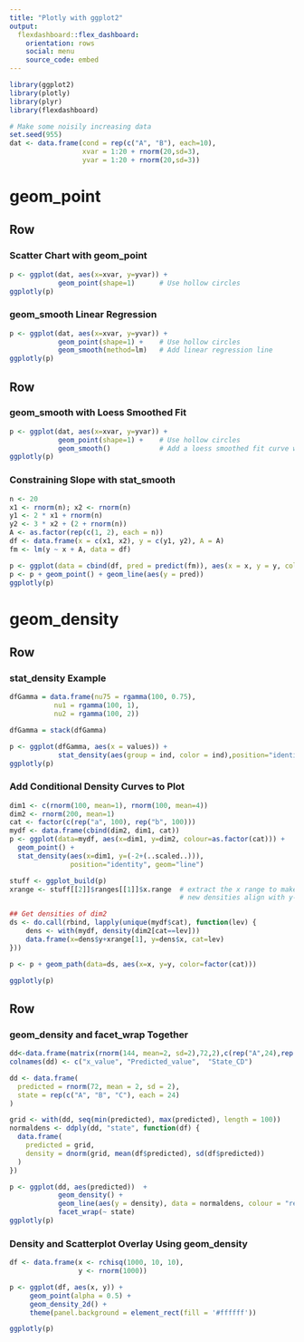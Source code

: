 ```yaml
---
title: "Plotly with ggplot2"
output: 
  flexdashboard::flex_dashboard:
    orientation: rows
    social: menu
    source_code: embed
---
```


```r
library(ggplot2)
library(plotly)
library(plyr)
library(flexdashboard)

# Make some noisily increasing data
set.seed(955)
dat <- data.frame(cond = rep(c("A", "B"), each=10),
                  xvar = 1:20 + rnorm(20,sd=3),
                  yvar = 1:20 + rnorm(20,sd=3))
```

geom_point
=======================================================================

Row
-----------------------------------------------------------------------

### Scatter Chart with geom_point

```r
p <- ggplot(dat, aes(x=xvar, y=yvar)) +
            geom_point(shape=1)      # Use hollow circles
ggplotly(p)
```


### geom_smooth Linear Regression

```r
p <- ggplot(dat, aes(x=xvar, y=yvar)) +
            geom_point(shape=1) +    # Use hollow circles
            geom_smooth(method=lm)   # Add linear regression line
ggplotly(p)
```

Row
-----------------------------------------------------------------------

### geom_smooth with Loess Smoothed Fit

```r
p <- ggplot(dat, aes(x=xvar, y=yvar)) +
            geom_point(shape=1) +    # Use hollow circles
            geom_smooth()            # Add a loess smoothed fit curve with confidence region
ggplotly(p)
```

### Constraining Slope with stat_smooth

```r
n <- 20
x1 <- rnorm(n); x2 <- rnorm(n)
y1 <- 2 * x1 + rnorm(n)
y2 <- 3 * x2 + (2 + rnorm(n))
A <- as.factor(rep(c(1, 2), each = n))
df <- data.frame(x = c(x1, x2), y = c(y1, y2), A = A)
fm <- lm(y ~ x + A, data = df)

p <- ggplot(data = cbind(df, pred = predict(fm)), aes(x = x, y = y, color = A))
p <- p + geom_point() + geom_line(aes(y = pred))
ggplotly(p)
```

geom_density
=======================================================================

Row
-----------------------------------------------------------------------

### stat_density Example

```r
dfGamma = data.frame(nu75 = rgamma(100, 0.75),
           nu1 = rgamma(100, 1),
           nu2 = rgamma(100, 2))

dfGamma = stack(dfGamma)

p <- ggplot(dfGamma, aes(x = values)) +
            stat_density(aes(group = ind, color = ind),position="identity",geom="line")
ggplotly(p)
```

### Add Conditional Density Curves to Plot

```r
dim1 <- c(rnorm(100, mean=1), rnorm(100, mean=4))
dim2 <- rnorm(200, mean=1)
cat <- factor(c(rep("a", 100), rep("b", 100)))
mydf <- data.frame(cbind(dim2, dim1, cat))
p <- ggplot(data=mydf, aes(x=dim1, y=dim2, colour=as.factor(cat))) +
  geom_point() +
  stat_density(aes(x=dim1, y=(-2+(..scaled..))),
               position="identity", geom="line")

stuff <- ggplot_build(p)
xrange <- stuff[[2]]$ranges[[1]]$x.range  # extract the x range to make the
                                          # new densities align with y-axis

## Get densities of dim2
ds <- do.call(rbind, lapply(unique(mydf$cat), function(lev) {
    dens <- with(mydf, density(dim2[cat==lev]))
    data.frame(x=dens$y+xrange[1], y=dens$x, cat=lev)
}))

p <- p + geom_path(data=ds, aes(x=x, y=y, color=factor(cat)))

ggplotly(p)
```

Row
-----------------------------------------------------------------------

### geom_density and facet_wrap Together

```r
dd<-data.frame(matrix(rnorm(144, mean=2, sd=2),72,2),c(rep("A",24),rep("B",24),rep("C",24)))
colnames(dd) <- c("x_value", "Predicted_value",  "State_CD")

dd <- data.frame(
  predicted = rnorm(72, mean = 2, sd = 2),
  state = rep(c("A", "B", "C"), each = 24)
)

grid <- with(dd, seq(min(predicted), max(predicted), length = 100))
normaldens <- ddply(dd, "state", function(df) {
  data.frame(
    predicted = grid,
    density = dnorm(grid, mean(df$predicted), sd(df$predicted))
  )
})

p <- ggplot(dd, aes(predicted))  +
            geom_density() +
            geom_line(aes(y = density), data = normaldens, colour = "red") +
            facet_wrap(~ state)
ggplotly(p)
```

### Density and Scatterplot Overlay Using geom_density

```r
df <- data.frame(x <- rchisq(1000, 10, 10),
                 y <- rnorm(1000))

p <- ggplot(df, aes(x, y)) + 
     geom_point(alpha = 0.5) + 
     geom_density_2d() + 
     theme(panel.background = element_rect(fill = '#ffffff'))

ggplotly(p)
```


